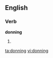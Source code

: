 
==English==

===Verb===
'''donning'''

# {{present participle of|[[don]]}}

[[ta:donning]]
[[vi:donning]]
